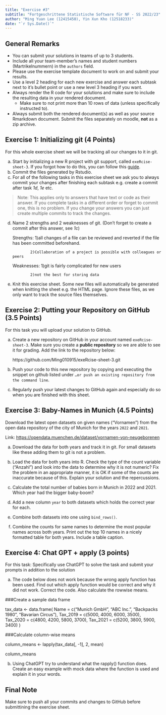 ```yaml
---
title: "Exercise #3"
subtitle: "Fortgeschrittene Statistische Software für NF - SS 2022/23"
author: "Ming Yuan Lee (12415450), Yin Xun Kho (12518233)"
date: "`r Sys.Date()`"
---
```


## General Remarks

-   You can submit your solutions in teams of up to 3 students.
-   Include all your team-member's names and student numbers
    (Martrikelnummern) in the `authors` field.
-   Please use the exercise template document to work on and submit your
    results.
-   Use a level 2 heading for each new exercise and answer each subtask
    next to it's bullet point or use a new level 3 heading if you want.
-   Always render the R code for your solutions and make sure to include
    the resulting data in your rendered document.
    -   Make sure to not print more than 10 rows of data (unless
        specifically instructed to).
-   Always submit both the rendered document(s) as well as your source
    Rmarkdown document. Submit the files separately on moodle, **not**
    as a zip archive.

## Exercise 1: Initializing git (4 Points)

For this whole exercise sheet we will be tracking all our changes to it
in git.

a)  Start by initializing a new R project with git support, called
    `exeRcise-sheet-3`. If you forgot how to do this, you can follow
    this
    [guide](https://malikaihle.github.io/Introduction-RStudio-Git-GitHub/rstudio_project.html).
b)  Commit the files generated by Rstudio.
c)  For all of the following tasks in this exercise sheet we ask you to
    always commit your changes after finishing each subtask e.g. create
    a commit after task *1d*, *1e* etc.

> Note: This applies only to answers that have text or code as their
> answer. If you complete tasks in a different order or forget to commit
> one, this is no problem. If you change your answers you can just
> create multiple commits to track the changes.

d)  Name 2 strengths and 2 weaknesses of git. (Don't forget to create a
    commit after this answer, see *1c*)
    
    Strengths:  1)all changes of a file can be reviewed and reverted if the file has been committed beforehand.
               
                2)Collaboration of a project is possible with colleagues or peers
               
    Weaknesses: 1)git is fairly complicated for new users
    
                2)not the best for storing data
                
                
e)  Knit this exercise sheet. Some new files will automatically be
    generated when knitting the sheet e.g. the HTML page. Ignore these
    files, as we only want to track the source files themselves.

## Exercise 2: Putting your Repository on GitHub (3.5 Points)

For this task you will upload your solution to GitHub.

a)  Create a new repository on GitHub in your account named
    `exeRcise-sheet-3`. Make sure you create a **public repository** so
    we are able to see it for grading. Add the link to the repository
    below: 
    
    https://github.com/Ming010915/exeRcise-sheet-3.git
    
  
b)  Push your code to this new repository by copying and executing the
    snippet on github listed under
    `…or push an existing repository from the command line`.
c)  Regularly push your latest changes to GitHub again and especially do
    so when you are finished with this sheet.

## Exercise 3: Baby-Names in Munich (4.5 Points)

Download the latest open datasets on given names ("Vornamen") from the
open data repository of the city of Munich for the years `2022` and
`2021`.

Link: <https://opendata.muenchen.de/dataset/vornamen-von-neugeborenen>

a)  Download the data for both years and track it in git. For small
    datasets like these adding them to git is not a problem.

b)  Load the data for both years into R. Check the type of the count
    variable ("Anzahl") and look into the data to determine why it is
    not numeric? Fix the problem in an appropriate manner, it is OK if
    some of the counts are inaccurate because of this. Explain your
    solution and the repercussions.

c)  Calculate the total number of babies born in Munich in 2022
    and 2021. Which year had the bigger baby-boom?

d)  Add a new column `year` to both datasets which holds the correct
    year for each.

e)  Combine both datasets into one using `bind_rows()`.

f)  Combine the counts for same names to determine the most popular
    names across both years. Print out the top 10 names in a nicely
    formatted table for both years. Include a table caption.

## Exercise 4: Chat GPT + apply (3 points)

For this task: Specifically use ChatGPT to solve the task and submit
your prompts in addition to the solution

a)  The code below does not work because the wrong apply function has
    been used. Find out which apply function would be correct and why it
    did not work. Correct the code. Also calculate the rowwise means.

###Create a sample data frame

tax_data \<- data.frame( Name = c("Munich GmbH", "ABC Inc.", "Backpacks
1980", "Bavarian Circus"), Tax_2019 = c(5000, 4000, 6000, 3500),
Tax_2020 = c(4800, 4200, 5800, 3700), Tax_2021 = c(5200, 3800, 5900,
3400) )

###Calculate column-wise means

column_means \<- lapply(tax_data\[, -1\], 2, mean)

column_means

b)  Using ChatGPT try to understand what the rapply() function does.
    Create an easy example with mock data where the function is used and
    explain it in your words.

## Final Note

Make sure to push all your commits and changes to GitHub before
submittining the exercise sheet.
